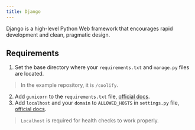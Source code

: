 ```yaml
---
title: Django
---
```


Django is a high-level Python Web framework that encourages rapid development and clean, pragmatic design.

## Requirements
1. Set the base directory where your `requirements.txt` and `manage.py` files are located.

> In the example repository, it is `/coolify`.

2. Add `gunicorn` to the `requirements.txt` file, [official docs](https://docs.gunicorn.org/en/stable/install.html).
3. Add `localhost` and your `domain` to `ALLOWED_HOSTS` in `settings.py` file, [ official docs](https://docs.djangoproject.com/en/4.2/ref/settings/#allowed-hosts).

> `Localhost` is required for health checks to work properly.